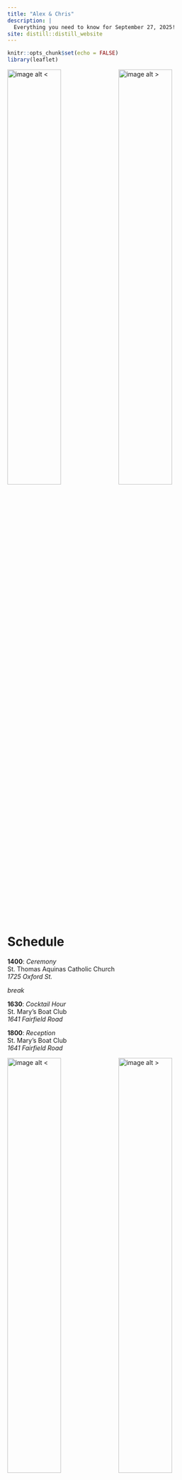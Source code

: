 ```yaml
---
title: "Alex & Chris"
description: |
  Everything you need to know for September 27, 2025!
site: distill::distill_website
---
```


```r
knitr::opts_chunk$set(echo = FALSE)
library(leaflet)
```

![image alt <](images/EDF09105-27BB-46FD-90E1-003053D02E4A-8993-000004C46F8BF18B.JPEG){width=49%} ![image alt >](images/IMG_1749.JPEG){width=49%}\

# Schedule

__1400__: *Ceremony*\
St. Thomas Aquinas Catholic Church\
*1725 Oxford St.*

*break*

__1630__: *Cocktail Hour*\
St. Mary's Boat Club\
*1641 Fairfield Road*

__1800__: *Reception*\
St. Mary's Boat Club\
*1641 Fairfield Road*

![image alt <](images/C3D6A66F-C6F8-47A7-A3FA-B95E9335E76F-73056-000052F361037A9D.JPEG){width=49%} ![image alt >](images/IMG_2002.JPEG){width=49%}\

# Favourite Places & Important Locations

_Key locations and our personal recommendations for Halifax!_ Add this as a list in [Google Maps](https://maps.app.goo.gl/riA8Z72gBKDnbhJFA) or as a guide in [Apple Maps](https://guides.apple.com/?ug=CgxBbGV4ICYgQ2hyaXMSDQiuTRC6%2Br6vt5jPt3cSDQiuTRCW0%2BihhNzD5xoSDgiuTRC%2B%2BsjQw6mesqgBEg4Irk0Q5K6XtumEoq%2BrARIOCK5NELndnr2Uwoy40QESDQiuTRD%2Bl%2Fnzivf1lTcSDgiuTRCUpPDnnLnDg5IBEg4Irk0Q882q2d225drbARIOCK5NEJjH6%2FD55LGXxAESDgiuTRCBpIH3%2Be2ho7EBEg4Irk0QwP3z75bfioW%2BARINCK5NEOOn%2BI%2Bb7pKjYxIMCK5NEMmxysees9sREg4Irk0QuOur%2BYG%2FwY7DARIOCK5NEN6K94GAtIH%2B%2BQE%3D).



```r
df <- read.csv("fav_places.csv")

logos <- awesomeIconList(
  bar = makeAwesomeIcon(
    icon = "beer-mug-empty",
    iconColor = "black",
    markerColor = "blue",
    library = "fa"
  ),
  restaurant = makeAwesomeIcon(
    icon = "martini-glass-citrus",
    iconColor = "black",
    markerColor = "blue",
    library = "fa"
  ),
  church = makeAwesomeIcon(
    icon = "church",
    iconColor = "black",
    markerColor = "red",
    library = "fa"
  ),
  reception = makeAwesomeIcon(
    icon = "heart",
    iconColor = "black",
    markerColor = "red",
    library = "fa"
  ),
  home = makeAwesomeIcon(
    icon = "house",
    iconColor = "black",
    markerColor = "green",
    library = "fa"
  ),
  coffee = makeAwesomeIcon(
    icon = "mug-saucer",
    iconColor = "black",
    markerColor = "orange",
    library = "fa"
  ),
  hotel = makeAwesomeIcon(
    icon = "hotel",
    iconColor = "black",
    markerColor = "purple",
    library = "fa"
  )
)

m <- leaflet() %>%
  addProviderTiles(providers$CartoDB.Positron) %>%
  setView(lat = 44.65065108508493, lng = -63.593375588138834, zoom = 13) %>%
  addAwesomeMarkers(
    data = df,
    lat = ~lat, lng = ~lng,
    icon = ~logos[df$Type],
    popup = paste0(
      df$Name, "<br/>", df$Address, "<br/>Description: ", df$Description
    )
  )
m
```


![image alt <](images/IMG_0146.JPEG){width=49%} ![image alt >](images/IMG_2009.JPEG){width=49%}\

![image alt <](images/DSCF3681.jpg){width=49%} ![image alt >](images/DSCF3948.jpg){width=49%} 
